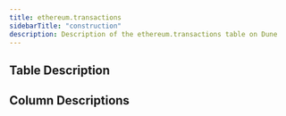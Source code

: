 ```yaml
---
title: ethereum.transactions
sidebarTitle: "construction"
description: Description of the ethereum.transactions table on Dune
---
```


## Table Description



<TableDescription 
  tableSchema="ethereum" 
  tableName="transactions" 
/>

## Column Descriptions


<ColumnDescriptions 
  tableSchema="ethereum" 
  tableName="transactions" 
/>


